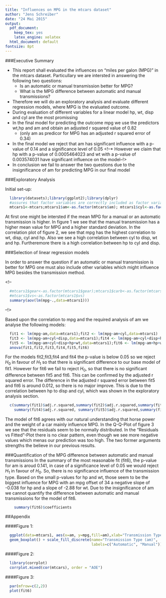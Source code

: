 ```yaml
---
title: "Influences on MPG in the mtcars dataset"
author: "Jens Schreiber"
date: "24 Mai 2015"
output:
  pdf_document:
    keep_tex: yes
    latex_engine: xelatex
  html_document: default
fontsize: 8pt
---
```

###Executive Summary

* This report shall evaluated the influences on "miles per galon (MPG)" in the mtcars dataset. Particullary we are intersted in answering the following two questions: 
    + Is an automatic or manual transmission better for MPG?
    + What is the MPG difference between automatic and manual transmissions?
* Therefore we will do an exploratory analysis and evaluate different regression models, where MPG is the evaluated outcome.
* During evaluation of different variables for a linear model hp, wt, disp and cyl are the most promissing
* In the final model for predicting the outcome mpg we use the predictors wt,hp and am and obtain an adjusted r squared value of 0.82 
    + (only am as predicor for MPG has an adjusted r squared error of 0.34)
* In the final model we reject that am has significant influence with a p-value of 0.14 and a significance level of 0.05
<!--* However we claim that hp with a p-value of 0.0005464023 and wt with a p-value of  0.003574031 have significant influence on the model--!>
* In conclusion we fail to answer the two questions due to the insignificance of am for predicting MPG in our final model

###Exploratory Analysis

Initial set-up:
```r
  library(datasets);library(ggplot2);library(dplyr)
  #assures that factor variables are correctly included as factor variables
  mtcars1<-mtcars;mtcars1$am<-as.factor(mtcars$am); mtcars1$cyl<-as.factor(mtcars1$cyl)
```

At first one might be intersted if the mean MPG for a manual or an automatic transmission is higher. In figure 1 we see that the manual transmission has a higher mean value for MPG and a higher standard deviation. In the correlation plot of figure 2, we see that mpg has the highest correlation to wt, disp, cyl and hp. Also we see a high correlation between cyl to disp, wt and hp. Furtheremore there is a high correlation between hp to cyl and disp.

###Selection of linear regression models

In order to answer the question if an automatic or manual transmission is better for MPG one must also include other variables which might influence MPG besides the transmission method. 

<!--
```r
  #mtcars1$gear<-as.factor(mtcars1$gear);mtcars1$carb<-as.factor(mtcars1$carb)
  #mtcars1$vs<-as.factor(mtcars1$vs)
  summary(aov(lm(mpg~.,data=mtcars1)))
```
--!>

Based upon the correlation to mpg and the required analysis of am we analyse the following models:
```r
  fit1 <- lm(mpg~am,data=mtcars1);fit2 <- lm(mpg~am+cyl,data=mtcars1)
  fit3 <- lm(mpg~am+cyl+disp,data=mtcars1);fit4 <- lm(mpg~am+cyl+disp+hp,data=mtcars1)
  fit5 <- lm(mpg~am+cyl+disp+hp+wt,data=mtcars1);fit6 <- lm(mpg~am+hp+wt,data=mtcars1)
  anova(fit1,fit2,fit3,fit4,fit5,fit6)
```
For the models fit2,fit3,fit4 and fit4 the p-value is below 0.05 so we reject $H_0$ in favour of $H_1$ so that there is significant difference to our base model of fit1. However for fit6 we fail to reject $H_0$, so that there is no significant difference between fit5 and fit6. This can be confirmed by the adjusted r squared error. The difference in the adjusted r squared error between fit5 and fit6 is around 0.012, so there is no major improve. This is due to the correlation between hp to disp and cyl, which was shown in the exploratory analysis section. 
```r
  c(summary(fit1)$adj.r.squared,summary(fit2)$adj.r.squared,summary(fit3)$adj.r.squared,
    summary(fit4)$adj.r.squared, summary(fit5)$adj.r.squared,summary(fit6)$adj.r.squared)
``` 

The model of fit6 agrees with our natural understanding that horse power and the weight of a car mainly influence MPG. In the Q-Q-Plot of figure 3 we see that the residuals seem to be normally distributed. In the "Residuals vs Fitted"-Plot there is no clear pattern, even though we see more negative values which menas our prediction was too high. The two former arguments strengths the believe in our previous results. 
 

###Quantification of the MPG difference between automatic and manual transmissions
In the summary of the most reasonable fit (fit6), the p-value for am is aroud 0.141, in case of a significance level of 0.05 we would reject $H_1$ in favour of $H_0$. So, there is no significance influence of the transmission type. Based on the small p-values for hp and wt, those seem to be the biggest influence for MPG with an mpg offset of 34  a negative slope of -0.038 for hp and a slope of -2.88 for wt. Due to the insignificance of am we cannot quantify the difference between automatic and manual transmissions for the model of fit6.
```r
    summary(fit6)$coefficients
```



##Appendix

####Figure 1:

```r
  ggplot(data=mtcars1, aes(x=am, y=mpg,fill=am),xlab="Transmission Type",ylab="MPG") + 
  geom_boxplot() + scale_fill_discrete(name="Transmission Type (am)",
                                       labels=c("Automatic", "Manual"))
```

\newpage

####Figure 2:


```r
  library(corrplot)
  corrplot.mixed(cor(mtcars), order = "AOE")
```
\newpage

####Figure 3:


```r
  par(mfrow=c(2,2))
  plot(fit6)
```

<!--
Did the student interpret the coefficients correctly?
Did the student do some exploratory data analyses?
Did the student fit multiple models and detail their strategy for model selection?
Did the student answer the questions of interest or detail why the question(s) is (are) not answerable?
Did the student do a residual plot and some diagnostics?
Did the student quantify the uncertainty in their conclusions and/or perform an inference correctly?


```r
  ggplot(mtcars, aes(x=wt, y=mpg,color=factor(am))) +
    geom_point(shape=1) +   
    geom_smooth(method=lm)
```

```r
  ggplot(mtcars, aes(x=hp, y=mpg,color=factor(am))) +
    geom_point(shape=1) +   
    geom_smooth(method=lm)
```

```r
  ggplot(mtcars, aes(x=cyl, y=mpg,color=factor(am))) +
    geom_point(shape=1) +   
    geom_smooth(method=lm)
```
-->
